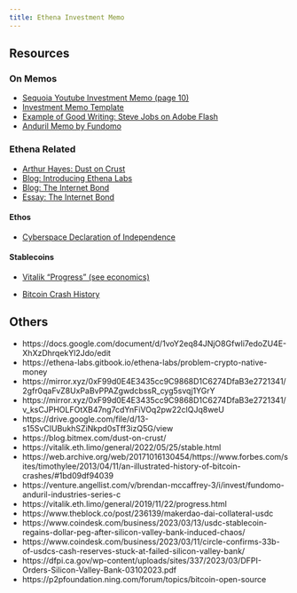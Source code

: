 ```yaml
---
title: Ethena Investment Memo
---
```


## Resources

### On Memos

- [Sequoia Youtube Investment Memo (page 10)](https://docsend.com/view/cpdizg7fetnyv44j)
- [Investment Memo Template](https://schlaf.notion.site/schlaf/Investment-Memo-43cef4a1e99242cf883717282b219276)
- [Example of Good Writing: Steve Jobs on Adobe Flash](https://sriramk.com/wp-content/uploads/2024/01/jobs-thoughts-on-flash.pdf)
- [Anduril Memo by Fundomo](https://venture.angellist.com/v/brendan-mccaffrey-3/i/invest/fundomo-anduril-industries-series-c)


### Ethena Related

- [Arthur Hayes: Dust on Crust](https://blog.bitmex.com/dust-on-crust/)
- [Blog: Introducing Ethena Labs](https://mirror.xyz/0xF99d0E4E3435cc9C9868D1C6274DfaB3e2721341/2gfr0qaFvZ8UxPaBvPPAZgwdcbssR_cyg5svqj1YGrY)
- [Blog: The Internet Bond](https://mirror.xyz/0xF99d0E4E3435cc9C9868D1C6274DfaB3e2721341/v_ksCJPHOLFOtXB47ng7cdYnFiVOq2pw22clQJq8weU)
- [Essay: The Internet Bond](https://drive.google.com/file/d/13-s15SvCIUBukhSZiNkpd0sTff3izQ5G/view)

#### Ethos

- [Cyberspace Declaration of Independence](https://www.eff.org/cyberspace-independence)

#### Stablecoins

- [Vitalik "Progress" (see economics)](https://vitalik.eth.limo/general/2019/11/22/progress.html)

- [Bitcoin Crash History](https://web.archive.org/web/20170920221942/https://fortune.com/2017/09/18/bitcoin-crash-history/)

## Others

- https://docs.google.com/document/d/1voY2eq84JNjO8Gfwli7edoZU4E-XhXzDhrqekYl2Jdo/edit
- https://ethena-labs.gitbook.io/ethena-labs/problem-crypto-native-money
- https://mirror.xyz/0xF99d0E4E3435cc9C9868D1C6274DfaB3e2721341/2gfr0qaFvZ8UxPaBvPPAZgwdcbssR_cyg5svqj1YGrY
- https://mirror.xyz/0xF99d0E4E3435cc9C9868D1C6274DfaB3e2721341/v_ksCJPHOLFOtXB47ng7cdYnFiVOq2pw22clQJq8weU
- https://drive.google.com/file/d/13-s15SvCIUBukhSZiNkpd0sTff3izQ5G/view
- https://blog.bitmex.com/dust-on-crust/
- https://vitalik.eth.limo/general/2022/05/25/stable.html
- https://web.archive.org/web/20171016130454/https://www.forbes.com/sites/timothylee/2013/04/11/an-illustrated-history-of-bitcoin-crashes/#1bd09df94039
- https://venture.angellist.com/v/brendan-mccaffrey-3/i/invest/fundomo-anduril-industries-series-c
- https://vitalik.eth.limo/general/2019/11/22/progress.html
- https://www.theblock.co/post/236139/makerdao-dai-collateral-usdc
- https://www.coindesk.com/business/2023/03/13/usdc-stablecoin-regains-dollar-peg-after-silicon-valley-bank-induced-chaos/
- https://www.coindesk.com/business/2023/03/11/circle-confirms-33b-of-usdcs-cash-reserves-stuck-at-failed-silicon-valley-bank/
- https://dfpi.ca.gov/wp-content/uploads/sites/337/2023/03/DFPI-Orders-Silicon-Valley-Bank-03102023.pdf
- https://p2pfoundation.ning.com/forum/topics/bitcoin-open-source